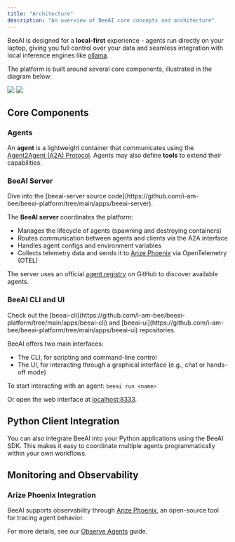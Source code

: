 ```yaml
---
title: "Architecture"
description: "An overview of BeeAI core concepts and architecture"
---
```


BeeAI is designed for a **local-first** experience - agents run directly on your laptop, giving you full control over your data and seamless integration with local inference engines like [ollama](https://ollama.com).

The platform is built around several core components, illustrated in the diagram below:

<img
    className="block mx-auto max-h-[648px] dark:hidden"
    src="/images/architecture-light.svg"
/>
<img
    className="hidden mx-auto max-h-[648px] dark:block"
    src="/images/architecture-dark.svg"
/>

## Core Components

### Agents

An **agent** is a lightweight container that communicates using the [Agent2Agent (A2A) Protocol](https://a2a-protocol.org/). Agents may also define **tools** to extend their capabilities.

### BeeAI Server

<Info>
    Dive into the [beeai-server source code](https://github.com/i-am-bee/beeai-platform/tree/main/apps/beeai-server).
</Info>

The **BeeAI server** coordinates the platform:
- Manages the lifecycle of agents (spawning and destroying containers)
- Routes communication between agents and clients via the A2A interface
- Handles agent configs and environment variables
- Collects telemetry data and sends it to [Arize Phoenix](https://phoenix.arize.com/) via OpenTelemetry (OTEL)

The server uses an official [agent registry](https://github.com/i-am-bee/beeai-platform/blob/main/agent-registry.yaml) on GitHub to discover available agents.

### BeeAI CLI and UI

<Info>
    Check out the
    [beeai-cli](https://github.com/i-am-bee/beeai-platform/tree/main/apps/beeai-cli) and
    [beeai-ui](https://github.com/i-am-bee/beeai-platform/tree/main/apps/beeai-ui) repositories.
</Info>

BeeAI offers two main interfaces:
- The CLI, for scripting and command-line control
- The UI, for interacting through a graphical interface (e.g., chat or hands-off mode)

To start interacting with an agent: `beeai run <name>`

Or open the web interface at [localhost:8333](http://localhost:8333).

## Python Client Integration

You can also integrate BeeAI into your Python applications using the BeeAI SDK. This makes it easy to coordinate multiple agents programmatically within your own workflows.

## Monitoring and Observability

### Arize Phoenix Integration

BeeAI supports observability through [Arize Phoenix](https://phoenix.arize.com/), an open-source tool for tracing agent behavior.

For more details, see our [Observe Agents](/how-to/observe-agents) guide.
